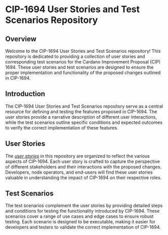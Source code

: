 # CIP-1694 User Stories and Test Scenarios Repository

## Overview

Welcome to the CIP-1694 User Stories and Test Scenarios repository! This repository is dedicated to providing a collection of user stories and corresponding test scenarios for the 
Cardano Improvement Proposal (CIP) 1694. These user stories and test scenarios are designed to ensure the proper implementation and functionality of the proposed changes outlined in CIP-1694.

## Introduction

The CIP-1694 User Stories and Test Scenarios repository serve as a central resource for defining and testing the features proposed in CIP-1694. The user stories provide a narrative 
description of different user interactions, while the test scenarios outline specific conditions and expected outcomes to verify the correct implementation of these features.

## User Stories

The [*user stories*](docs) in this repository are organized to reflect the various aspects of CIP-1694. Each user story is crafted to capture the perspective of different 
stakeholders and their interactions with the proposed changes. Developers, node operators, and end-users will find these user stories valuable in understanding the impact of CIP-1694 on their respective roles.

## Test Scenarios

The test scenarios complement the user stories by providing detailed steps and conditions for testing the functionality introduced by CIP-1694. These scenarios cover a range of use cases 
and edge cases to ensure robust testing. Each scenario is designed to be executable, making it easier for developers and testers to validate the correct implementation of CIP-1694.
